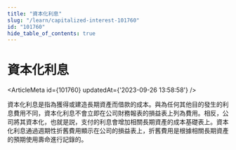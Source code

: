 ```yaml
---
title: "資本化利息"
slug: "/learn/capitalized-interest-101760"
id: "101760"
hide_table_of_contents: true
---
```



# 資本化利息

<ArticleMeta id={101760} updatedAt={'2023-09-26 13:58:58'} />
<div className='border-solid border-b border-t-0 my-4 border-[var(--ifm-color-gray-300)]' />

資本化利息是指為獲得或建造長期資產而借款的成本。與為任何其他目的發生的利息費用不同，資本化利息不會立即在公司財務報表的損益表上列為費用。相反，公司將其資本化，也就是説，支付的利息會增加相關長期資產的成本基礎表上。資本化利息通過週期性折舊費用顯示在公司的損益表上，折舊費用是根據相關長期資產的預期使用壽命進行記錄的。
